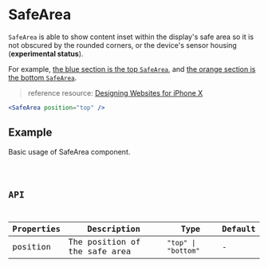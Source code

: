 # SafeArea

`SafeArea` is able to show content inset within the display's safe area so it is not obscured by the rounded corners, or the device's sensor housing (**experimental status**).

For example, [the blue section is the top `SafeArea`](https://nikoni.top/images/rui-next/safearea-top.jpeg), and [the orange section is the bottom `SafeArea`](https://nikoni.top/images/rui-next/safearea-bottom.jpeg).

> reference resource: [Designing Websites for iPhone X](https://webkit.org/blog/7929/designing-websites-for-iphone-x/)

```jsx pure
<SafeArea position="top" />
```

## Example

Basic usage of SafeArea component.

<code src="./demo/Example.tsx" />

## API

| Properties | Description                   | Type                | Default |
| ---------- | ----------------------------- | ------------------- | ------- |
| position   | The position of the safe area | `"top" \| "bottom"` | -       |
